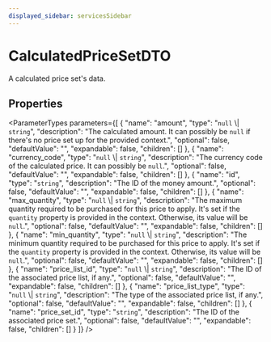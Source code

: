 ```yaml
---
displayed_sidebar: servicesSidebar
---
```



# CalculatedPriceSetDTO

A calculated price set's data.

## Properties

<ParameterTypes parameters={[
  {
    "name": "amount",
    "type": "`null` \\| `string`",
    "description": "The calculated amount. It can possibly be `null` if there's no price set up for the provided context.",
    "optional": false,
    "defaultValue": "",
    "expandable": false,
    "children": []
  },
  {
    "name": "currency_code",
    "type": "`null` \\| `string`",
    "description": "The currency code of the calculated price. It can possibly be `null`.",
    "optional": false,
    "defaultValue": "",
    "expandable": false,
    "children": []
  },
  {
    "name": "id",
    "type": "`string`",
    "description": "The ID of the money amount.",
    "optional": false,
    "defaultValue": "",
    "expandable": false,
    "children": []
  },
  {
    "name": "max_quantity",
    "type": "`null` \\| `string`",
    "description": "The maximum quantity required to be purchased for this price to apply. It's set if the `quantity` property is provided in the context. Otherwise, its value will be `null`.",
    "optional": false,
    "defaultValue": "",
    "expandable": false,
    "children": []
  },
  {
    "name": "min_quantity",
    "type": "`null` \\| `string`",
    "description": "The minimum quantity required to be purchased for this price to apply. It's set if the `quantity` property is provided in the context. Otherwise, its value will be `null`.",
    "optional": false,
    "defaultValue": "",
    "expandable": false,
    "children": []
  },
  {
    "name": "price_list_id",
    "type": "`null` \\| `string`",
    "description": "The ID of the associated price list, if any.",
    "optional": false,
    "defaultValue": "",
    "expandable": false,
    "children": []
  },
  {
    "name": "price_list_type",
    "type": "`null` \\| `string`",
    "description": "The type of the associated price list, if any.",
    "optional": false,
    "defaultValue": "",
    "expandable": false,
    "children": []
  },
  {
    "name": "price_set_id",
    "type": "`string`",
    "description": "The ID of the associated price set.",
    "optional": false,
    "defaultValue": "",
    "expandable": false,
    "children": []
  }
]} />
